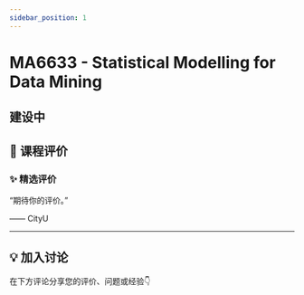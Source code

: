 ```yaml
---
sidebar_position: 1
---
```



# MA6633 - Statistical Modelling for Data Mining

## 建设中

## **💬 课程评价**

### ✨ **精选评价**
<div className={commentStyles.commentBox}>
    <p className={commentStyles.commentText}>
        “期待你的评价。”
    </p>
    <p className={commentStyles.commentAuthor}>—— CityU</p>
</div>

---

## **💡 加入讨论**

在下方评论分享您的评价、问题或经验👇
<Utterances />
